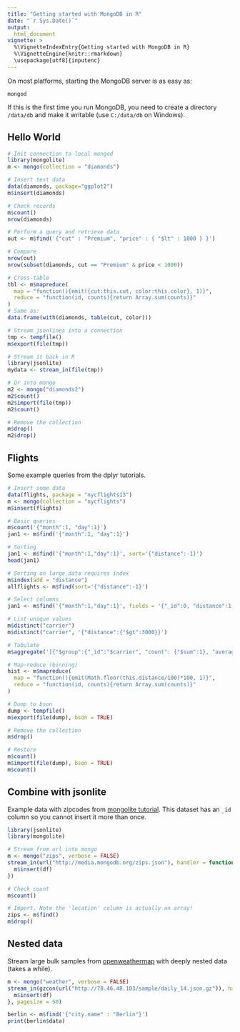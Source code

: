 ```yaml
---
title: "Getting started with MongoDB in R"
date: "`r Sys.Date()`"
output:
  html_document
vignette: >
  %\VignetteIndexEntry{Getting started with MongoDB in R}
  %\VignetteEngine{knitr::rmarkdown}
  \usepackage[utf8]{inputenc}
---
```


On most platforms, starting the MongoDB server is as easy as:

```
mongod
```

If this is the first time you run MongoDB, you need to create a directory `/data/db` and make it writable (use `C:/data/db` on Windows).

Hello World
-----------

```r
# Init connection to local mongod
library(mongolite)
m <- mongo(collection = "diamonds")

# Insert test data
data(diamonds, package="ggplot2")
m$insert(diamonds)

# Check records
m$count()
nrow(diamonds)

# Perform a query and retrieve data
out <- m$find('{"cut" : "Premium", "price" : { "$lt" : 1000 } }')

# Compare
nrow(out)
nrow(subset(diamonds, cut == "Premium" & price < 1000))

# Cross-table
tbl <- m$mapreduce(
  map = "function(){emit({cut:this.cut, color:this.color}, 1)}",
  reduce = "function(id, counts){return Array.sum(counts)}"
)
# Same as:
data.frame(with(diamonds, table(cut, color)))

# Stream jsonlines into a connection
tmp <- tempfile()
m$export(file(tmp))

# Stream it back in R
library(jsonlite)
mydata <- stream_in(file(tmp))

# Or into mongo
m2 <- mongo("diamonds2")
m2$count()
m2$import(file(tmp))
m2$count()

# Remove the collection
m$drop()
m2$drop()
```

Flights
-------

Some example queries from the dplyr tutorials.

```r
# Insert some data
data(flights, package = "nycflights13")
m <- mongo(collection = "nycflights")
m$insert(flights)

# Basic queries
m$count('{"month":1, "day":1}')
jan1 <- m$find('{"month":1, "day":1}')

# Sorting
jan1 <- m$find('{"month":1,"day":1}', sort='{"distance":-1}')
head(jan1)

# Sorting on large data requires index
m$index(add = "distance")
allflights <- m$find(sort='{"distance":-1}')

# Select columns
jan1 <- m$find('{"month":1,"day":1}', fields = '{"_id":0, "distance":1, "carrier":1}')

# List unique values
m$distinct("carrier")
m$distinct("carrier", '{"distance":{"$gt":3000}}')

# Tabulate
m$aggregate('[{"$group":{"_id":"$carrier", "count": {"$sum":1}, "average":{"$avg":"$distance"}}}]')

# Map-reduce (binning)
hist <- m$mapreduce(
  map = "function(){emit(Math.floor(this.distance/100)*100, 1)}", 
  reduce = "function(id, counts){return Array.sum(counts)}"
)

# Dump to bson
dump <- tempfile()
m$export(file(dump), bson = TRUE)

# Remove the collection
m$drop()

# Restore
m$count()
m$import(file(dump), bson = TRUE)
m$count()
```

Combine with jsonlite
---------------------

Example data with zipcodes from [mongolite tutorial](http://docs.mongodb.org/manual/tutorial/aggregation-zip-code-data-set/). This dataset has an `_id` column so you cannot insert it more than once.

```r
library(jsonlite)
library(mongolite)

# Stream from url into mongo
m <- mongo("zips", verbose = FALSE)
stream_in(url("http://media.mongodb.org/zips.json"), handler = function(df){
  m$insert(df)
})

# Check count
m$count()

# Import. Note the 'location' column is actually an array!
zips <- m$find()
m$drop()
```

Nested data
-----------

Stream large bulk samples from [openweathermap](http://openweathermap.org/current#bulk) with deeply nested data (takes a while).

```r
m <- mongo("weather", verbose = FALSE)
stream_in(gzcon(url("http://78.46.48.103/sample/daily_14.json.gz")), handler = function(df){
  m$insert(df)  
}, pagesize = 50)

berlin <- m$find('{"city.name" : "Berlin"}')
print(berlin$data)
```
